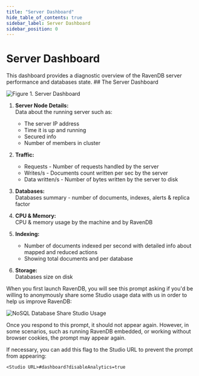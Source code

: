 ```yaml
---
title: "Server Dashboard"
hide_table_of_contents: true
sidebar_label: Server Dashboard
sidebar_position: 0
---
```



# Server Dashboard
<Admonition type="note" title="Note">
This dashboard provides a diagnostic overview of the RavenDB server performance and databases state.  
</Admonition>
## The Server Dashboard

![Figure 1. Server Dashboard](./assets/server-dashboard.png)

1. **Server Node Details:**  
   Data about the running server such as:   
   * The server IP address   
   * Time it is up and running   
   * Secured info
   * Number of members in cluster  

2. **Traffic:**   
   * Requests - Number of requests handled by the server        
   * Writes/s - Documents count written per sec by the server   
   * Data written/s - Number of bytes written by the server to disk        

3. **Databases:**   
   Databases summary - number of documents, indexes, alerts & replica factor  

4. **CPU & Memory:**   
   CPU & memory usage by the machine and by RavenDB

5. **Indexing:**    
   * Number of documents indexed per second with detailed info about mapped and reduced actions  
   * Showing total documents and per database  

6. **Storage:**   
   Databases size on disk


<Admonition type="info" title="Help Us Improve Prompt" id="help-us-improve-prompt" href="#help-us-improve-prompt">
When you first launch RavenDB, you will see this prompt asking if you'd be willing to 
anonymously share some Studio usage data with us in order to help us improve RavenDB:  

![NoSQL Database Share Studio Usage](./assets/help-us-improve.png)

Once you respond to this prompt, it should not appear again. However, in some scenarios, 
such as running RavenDB embedded, or working without browser cookies, the prompt may 
appear again.  

If necessary, you can add this flag to the Studio URL to prevent the prompt from 
appearing:  

`<Studio URL>#dashboard?disableAnalytics=true`

</Admonition>





